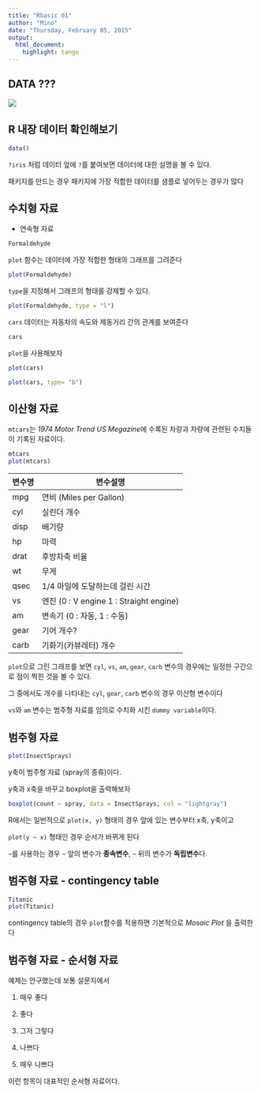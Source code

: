 ```yaml
---
title: "Rbasic 01"
author: "Mino"
date: "Thursday, February 05, 2015"
output:
  html_document:
    highlight: tango
---
```


## DATA ???
![](data_sketch.png)

## R 내장 데이터 확인해보기
```r
data()
```

`?iris` 처럼 데이터 앞에 `?`를 붙여보면 데이터에 대한 설명을 볼 수 있다.

패키지를 만드는 경우 패키지에 가장 적합한 데이터를 샘플로 넣어두는 경우가 많다


## 수치형 자료

- 연속형 자료

```r
Formaldehyde
```

`plot` 함수는 데이터에 가장 적합한 형태의 그래프를 그려준다

```r
plot(Formaldehyde)
```

`type`을 지정해서 그래프의 형태를 강제할 수 있다.

```r
plot(Formaldehyde, type = "l")
```

`cars` 데이터는 자동차의 속도와 제동거리 간의 관계를 보여준다

```r
cars
```

`plot`을 사용해보자

```r
plot(cars)
```

```r
plot(cars, type= "b")
```

## 이산형 자료

`mtcars`는 *1974 Motor Trend US Megazine*에 수록된 차량과 차량에 관련된 수치들이 기록된 자료이다.

```r
mtcars
plot(mtcars)
```

변수명|변수설명
------|-----------------------------
mpg   |연비 (Miles per Gallon)
cyl   |실린더 개수
disp  |배기량
hp    |마력
drat  |후방차축 비율
wt    |무게
qsec  |1/4 마일에 도달하는데 걸린 시간
vs    |엔진 (0 : V engine 1 : Straight engine)
am    |변속기 (0 : 자동, 1 : 수동)
gear  |기어 개수?
carb  |기화기(카뷰레터) 개수

`plot`으로 그린 그래프를 보면 `cyl`, `vs`, `am`, `gear`, `carb` 변수의 경우에는 일정한 구간으로 점이 찍힌 것을 볼 수 있다.

그 중에서도 개수를 나타내는 `cyl`, `gear`, `carb` 변수의 경우 이산형 변수이다

`vs`와 `am` 변수는 범주형 자료를 임의로 수치화 시킨 `dummy variable`이다.

## 범주형 자료
```r
plot(InsectSprays)
```

y축이 범주형 자료 (spray의 종류)이다.

y축과 x축을 바꾸고 boxplot을 출력해보자

```r
boxplot(count ~ spray, data = InsectSprays, col = "lightgray")
```

R에서는 일반적으로 `plot(x, y)` 형태의 경우 앞에 있는 변수부터 x축, y축이고

`plot(y ~ x)` 형태인 경우 순서가 바뀌게 된다

`~`를 사용하는 경우 `~` 앞의 변수가 **종속변수**, `~` 뒤의 변수가 **독립변수**다.

## 범주형 자료 - contingency table
```r
Titanic
plot(Titanic)
```

contingency table의 경우 `plot`함수를 적용하면 기본적으로 *Mosaic Plot* 을 출력한다


## 범주형 자료 - 순서형 자료

예제는 안구했는데 보통 설문지에서

1. 매우 좋다

2. 좋다

3. 그저 그렇다

4. 나쁘다

5. 매우 나쁘다

이런 항목이 대표적인 순서형 자료이다.

